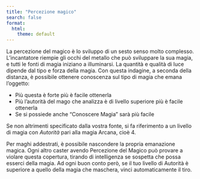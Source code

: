 ```yaml
---
title: "Percezione magico"
search: false
format:
  html:
    theme: default
---
```


La percezione del magico è lo sviluppo di un sesto senso molto complesso.
L'incantatore riempie gli occhi del metallo che può sviluppare la sua magia, e tutti le fonti di magia iniziano a illuminarsi. La quantità e qualità di luce dipende dal tipo e forza della magia. 
Con questa indagine, a seconda della distanza, è possibile ottenere conoscenza sul tipo di magia che emana l'oggetto: 

- Più questa è forte più è facile ottenerla
- Più l'autorità del mago che analizza è di livello superiore più è facile ottenerla
- Se si possiede anche "Conoscere Magia" sarà più facile

Se non altrimenti specificato dalla vostra fonte, si fa riferimento a un livello di magia con _Autorità_ pari alla magia Arcana, cioè 4.

Per maghi addestrati, è possibile nascondere la propria emanazione magica. Ogni altro caster avendo Percezione del Magico può provare a violare questa  copertura, tirando di intelligenza se sospetta che possa esserci della magia. 
Ad ogni buon conto però, se il tuo livello di Autorità è superiore a quello della magia che maschera, vinci automaticamente il tiro.  
